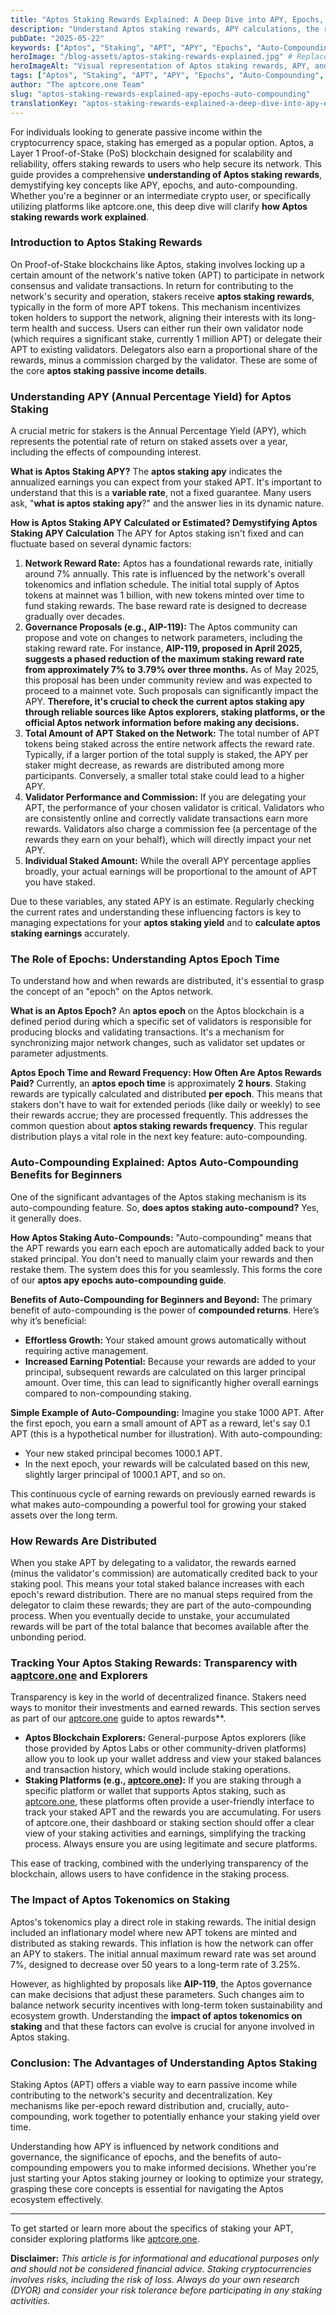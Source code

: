 ```yaml
---
title: "Aptos Staking Rewards Explained: A Deep Dive into APY, Epochs, and Auto-Compounding"
description: "Understand Aptos staking rewards, APY calculations, the role of epochs, and the power of auto-compounding. A clear guide for APT stakers on how these mechanisms work."
pubDate: "2025-05-22"
keywords: ["Aptos", "Staking", "APT", "APY", "Epochs", "Auto-Compounding", "Crypto Rewards", "Passive Income", "aptcore.one", "Staking Rewards"]
heroImage: "/blog-assets/aptos-staking-rewards-explained.jpg" # Replace with your actual image path
heroImageAlt: "Visual representation of Aptos staking rewards, APY, and network epochs"
tags: ["Aptos", "Staking", "APT", "APY", "Epochs", "Auto-Compounding", "Crypto Rewards", "Passive Income", "aptcore.one", "Staking Rewards"]
author: "The aptcore.one Team"
slug: "aptos-staking-rewards-explained-apy-epochs-auto-compounding"
translationKey: "aptos-staking-rewards-explained-a-deep-dive-into-apy-epochs-and-auto-compounding"
---
```


For individuals looking to generate passive income within the cryptocurrency space, staking has emerged as a popular option. Aptos, a Layer 1 Proof-of-Stake (PoS) blockchain designed for scalability and reliability, offers staking rewards to users who help secure its network. This guide provides a comprehensive **understanding of Aptos staking rewards**, demystifying key concepts like APY, epochs, and auto-compounding. Whether you're a beginner or an intermediate crypto user, or specifically utilizing platforms like aptcore.one, this deep dive will clarify **how Aptos staking rewards work explained**.

### Introduction to Aptos Staking Rewards

On Proof-of-Stake blockchains like Aptos, staking involves locking up a certain amount of the network's native token (APT) to participate in network consensus and validate transactions. In return for contributing to the network's security and operation, stakers receive **aptos staking rewards**, typically in the form of more APT tokens. This mechanism incentivizes token holders to support the network, aligning their interests with its long-term health and success. Users can either run their own validator node (which requires a significant stake, currently 1 million APT) or delegate their APT to existing validators. Delegators also earn a proportional share of the rewards, minus a commission charged by the validator. These are some of the core **aptos staking passive income details**.

### Understanding APY (Annual Percentage Yield) for Aptos Staking

A crucial metric for stakers is the Annual Percentage Yield (APY), which represents the potential rate of return on staked assets over a year, including the effects of compounding interest.

**What is Aptos Staking APY?**
The **aptos staking apy** indicates the annualized earnings you can expect from your staked APT. It's important to understand that this is a **variable rate**, not a fixed guarantee. Many users ask, "**what is aptos staking apy**?" and the answer lies in its dynamic nature.

**How is Aptos Staking APY Calculated or Estimated? Demystifying Aptos Staking APY Calculation**
The APY for Aptos staking isn't fixed and can fluctuate based on several dynamic factors:

1.  **Network Reward Rate:** Aptos has a foundational rewards rate, initially around 7% annually. This rate is influenced by the network's overall tokenomics and inflation schedule. The initial total supply of Aptos tokens at mainnet was 1 billion, with new tokens minted over time to fund staking rewards. The base reward rate is designed to decrease gradually over decades.
2.  **Governance Proposals (e.g., AIP-119):** The Aptos community can propose and vote on changes to network parameters, including the staking reward rate. For instance, **AIP-119, proposed in April 2025, suggests a phased reduction of the maximum staking reward rate from approximately 7% to 3.79% over three months.** As of May 2025, this proposal has been under community review and was expected to proceed to a mainnet vote. Such proposals can significantly impact the APY. **Therefore, it's crucial to check the current aptos staking apy through reliable sources like Aptos explorers, staking platforms, or the official Aptos network information before making any decisions.**
3.  **Total Amount of APT Staked on the Network:** The total number of APT tokens being staked across the entire network affects the reward rate. Typically, if a larger portion of the total supply is staked, the APY per staker might decrease, as rewards are distributed among more participants. Conversely, a smaller total stake could lead to a higher APY.
4.  **Validator Performance and Commission:** If you are delegating your APT, the performance of your chosen validator is critical. Validators who are consistently online and correctly validate transactions earn more rewards. Validators also charge a commission fee (a percentage of the rewards they earn on your behalf), which will directly impact your net APY.
5.  **Individual Staked Amount:** While the overall APY percentage applies broadly, your actual earnings will be proportional to the amount of APT you have staked.

Due to these variables, any stated APY is an estimate. Regularly checking the current rates and understanding these influencing factors is key to managing expectations for your **aptos staking yield** and to **calculate aptos staking earnings** accurately.

### The Role of Epochs: Understanding Aptos Epoch Time

To understand how and when rewards are distributed, it's essential to grasp the concept of an "epoch" on the Aptos network.

**What is an Aptos Epoch?**
An **aptos epoch** on the Aptos blockchain is a defined period during which a specific set of validators is responsible for producing blocks and validating transactions. It's a mechanism for synchronizing major network changes, such as validator set updates or parameter adjustments.

**Aptos Epoch Time and Reward Frequency: How Often Are Aptos Rewards Paid?**
Currently, an **aptos epoch time** is approximately **2 hours**. Staking rewards are typically calculated and distributed **per epoch**. This means that stakers don't have to wait for extended periods (like daily or weekly) to see their rewards accrue; they are processed frequently. This addresses the common question about **aptos staking rewards frequency**. This regular distribution plays a vital role in the next key feature: auto-compounding.

### Auto-Compounding Explained: Aptos Auto-Compounding Benefits for Beginners

One of the significant advantages of the Aptos staking mechanism is its auto-compounding feature. So, **does aptos staking auto-compound?** Yes, it generally does.

**How Aptos Staking Auto-Compounds:**
"Auto-compounding" means that the APT rewards you earn each epoch are automatically added back to your staked principal. You don't need to manually claim your rewards and then restake them. The system does this for you seamlessly. This forms the core of our **aptos apy epochs auto-compounding guide**.

**Benefits of Auto-Compounding for Beginners and Beyond:**
The primary benefit of auto-compounding is the power of **compounded returns**. Here’s why it’s beneficial:

* **Effortless Growth:** Your staked amount grows automatically without requiring active management.
* **Increased Earning Potential:** Because your rewards are added to your principal, subsequent rewards are calculated on this larger principal amount. Over time, this can lead to significantly higher overall earnings compared to non-compounding staking.

**Simple Example of Auto-Compounding:**
Imagine you stake 1000 APT. After the first epoch, you earn a small amount of APT as a reward, let's say 0.1 APT (this is a hypothetical number for illustration). With auto-compounding:

* Your new staked principal becomes 1000.1 APT.
* In the next epoch, your rewards will be calculated based on this new, slightly larger principal of 1000.1 APT, and so on.

This continuous cycle of earning rewards on previously earned rewards is what makes auto-compounding a powerful tool for growing your staked assets over the long term.

### How Rewards Are Distributed

When you stake APT by delegating to a validator, the rewards earned (minus the validator's commission) are automatically credited back to your staking pool. This means your total staked balance increases with each epoch's reward distribution. There are no manual steps required from the delegator to claim these rewards; they are part of the auto-compounding process. When you eventually decide to unstake, your accumulated rewards will be part of the total balance that becomes available after the unbonding period.

### Tracking Your Aptos Staking Rewards: Transparency with a[aptcore.one](https://aptcore.one) and Explorers

Transparency is key in the world of decentralized finance. Stakers need ways to monitor their investments and earned rewards. This section serves as part of our [aptcore.one](https://aptcore.one) guide to aptos rewards**.

* **Aptos Blockchain Explorers:** General-purpose Aptos explorers (like those provided by Aptos Labs or other community-driven platforms) allow you to look up your wallet address and view your staked balances and transaction history, which would include staking operations.
* **Staking Platforms (e.g., [aptcore.one](https://aptcore.one)):** If you are staking through a specific platform or wallet that supports Aptos staking, such as [aptcore.one](https://aptcore.one), these platforms often provide a user-friendly interface to track your staked APT and the rewards you are accumulating. For users of aptcore.one, their dashboard or staking section should offer a clear view of your staking activities and earnings, simplifying the tracking process. Always ensure you are using legitimate and secure platforms.

This ease of tracking, combined with the underlying transparency of the blockchain, allows users to have confidence in the staking process.

### The Impact of Aptos Tokenomics on Staking

Aptos's tokenomics play a direct role in staking rewards. The initial design included an inflationary model where new APT tokens are minted and distributed as staking rewards. This inflation is how the network can offer an APY to stakers. The initial annual maximum reward rate was set around 7%, designed to decrease over 50 years to a long-term rate of 3.25%.

However, as highlighted by proposals like **AIP-119**, the Aptos governance can make decisions that adjust these parameters. Such changes aim to balance network security incentives with long-term token sustainability and ecosystem growth. Understanding the **impact of aptos tokenomics on staking** and that these factors can evolve is crucial for anyone involved in Aptos staking.

### Conclusion: The Advantages of Understanding Aptos Staking

Staking Aptos (APT) offers a viable way to earn passive income while contributing to the network's security and decentralization. Key mechanisms like per-epoch reward distribution and, crucially, auto-compounding, work together to potentially enhance your staking yield over time.

Understanding how APY is influenced by network conditions and governance, the significance of epochs, and the benefits of auto-compounding empowers you to make informed decisions. Whether you're just starting your Aptos staking journey or looking to optimize your strategy, grasping these core concepts is essential for navigating the Aptos ecosystem effectively.

---

To get started or learn more about the specifics of staking your APT, consider exploring platforms like [aptcore.one](https://aptcore.one). 

**Disclaimer:** *This article is for informational and educational purposes only and should not be considered financial advice. Staking cryptocurrencies involves risks, including the risk of loss. Always do your own research (DYOR) and consider your risk tolerance before participating in any staking activities.*